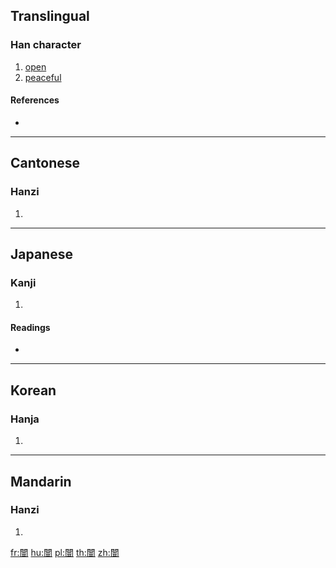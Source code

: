 {{character info/new}}
{{also|闿}}
==Translingual==

===Han character===
{{Han char|rn=169|rad=門|as=10|sn=18|four=77108|canj=ANUMT}}

# [[open]]
# [[peaceful]]

====References====
* {{Han ref|kx=1340.010|dkj=41451|dj=1844.220|hdz=74313.010|uh=95D3|ud=38355|bh=F16D|bd=61805}}

----

==Cantonese==

===Hanzi===
{{yue-hanzi|jyut=|y=hoi2|sim=闿}}

# {{defn|lang=yue|sort=門10}}

----

==Japanese==

===Kanji===
{{ja-kanji|grade=|rs=門10}}

# {{defn|lang=ja|sort=門10}}

====Readings====
* {{ja-readings|on=[[かい]] (kai)|kun=[[ひらく]] (hiraku)|nanori=}}

----

==Korean==

===Hanja===
{{ko-hanja|hangeul=개|eumhun=|rv=gae|mr=kae|y=kay}}

# {{defn|lang=ko|sort=門10}}

----

==Mandarin==

===Hanzi===
{{cmn-hanzi|sim=闿|pin=[[kǎi]] ([[kai3]])|wg=k'ai<sup>3</sup>}}

# {{defn|lang=cmn|sort=門10}}

[[fr:闓]]
[[hu:闓]]
[[pl:闓]]
[[th:闓]]
[[zh:闓]]